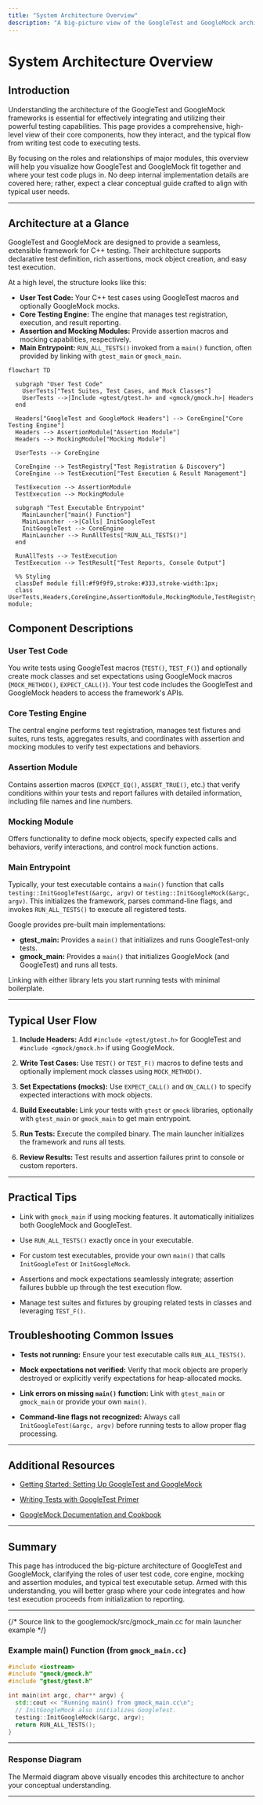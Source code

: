 ```yaml
---
title: "System Architecture Overview"
description: "A big-picture view of the GoogleTest and GoogleMock architecture, illustrated using a Mermaid diagram. Describes the relationships between user test code, the core testing engine, assertion and mocking modules, and main entrypoints for running tests. Emphasizes how components interact—from including the main header to executing tests via the main launcher."
---
```


# System Architecture Overview

## Introduction

Understanding the architecture of the GoogleTest and GoogleMock frameworks is essential for effectively integrating and utilizing their powerful testing capabilities. This page provides a comprehensive, high-level view of their core components, how they interact, and the typical flow from writing test code to executing tests.

By focusing on the roles and relationships of major modules, this overview will help you visualize how GoogleTest and GoogleMock fit together and where your test code plugs in. No deep internal implementation details are covered here; rather, expect a clear conceptual guide crafted to align with typical user needs.

---

## Architecture at a Glance

GoogleTest and GoogleMock are designed to provide a seamless, extensible framework for C++ testing. Their architecture supports declarative test definition, rich assertions, mock object creation, and easy test execution.

At a high level, the structure looks like this:

- **User Test Code:** Your C++ test cases using GoogleTest macros and optionally GoogleMock mocks.
- **Core Testing Engine:** The engine that manages test registration, execution, and result reporting.
- **Assertion and Mocking Modules:** Provide assertion macros and mocking capabilities, respectively.
- **Main Entrypoint:** `RUN_ALL_TESTS()` invoked from a `main()` function, often provided by linking with `gtest_main` or `gmock_main`.


```mermaid
flowchart TD

  subgraph "User Test Code"
    UserTests["Test Suites, Test Cases, and Mock Classes"]
    UserTests -->|Include <gtest/gtest.h> and <gmock/gmock.h>| Headers
  end

  Headers["GoogleTest and GoogleMock Headers"] --> CoreEngine["Core Testing Engine"]
  Headers --> AssertionModule["Assertion Module"]
  Headers --> MockingModule["Mocking Module"]

  UserTests --> CoreEngine

  CoreEngine --> TestRegistry["Test Registration & Discovery"]
  CoreEngine --> TestExecution["Test Execution & Result Management"]

  TestExecution --> AssertionModule
  TestExecution --> MockingModule

  subgraph "Test Executable Entrypoint"
    MainLauncher["main() Function"]
    MainLauncher -->|Calls| InitGoogleTest
    InitGoogleTest --> CoreEngine
    MainLauncher --> RunAllTests["RUN_ALL_TESTS()"]
  end

  RunAllTests --> TestExecution
  TestExecution --> TestResult["Test Reports, Console Output"]

  %% Styling
  classDef module fill:#f9f9f9,stroke:#333,stroke-width:1px;
  class UserTests,Headers,CoreEngine,AssertionModule,MockingModule,TestRegistry,TestExecution,MainLauncher,InitGoogleTest,RunAllTests,TestResult module;

```


## Component Descriptions

### User Test Code

You write tests using GoogleTest macros (`TEST()`, `TEST_F()`) and optionally create mock classes and set expectations using GoogleMock macros (`MOCK_METHOD()`, `EXPECT_CALL()`). Your test code includes the GoogleTest and GoogleMock headers to access the framework's APIs.

### Core Testing Engine

The central engine performs test registration, manages test fixtures and suites, runs tests, aggregates results, and coordinates with assertion and mocking modules to verify test expectations and behaviors.

### Assertion Module

Contains assertion macros (`EXPECT_EQ()`, `ASSERT_TRUE()`, etc.) that verify conditions within your tests and report failures with detailed information, including file names and line numbers.

### Mocking Module

Offers functionality to define mock objects, specify expected calls and behaviors, verify interactions, and control mock function actions.

### Main Entrypoint

Typically, your test executable contains a `main()` function that calls `testing::InitGoogleTest(&argc, argv)` or `testing::InitGoogleMock(&argc, argv)`. This initializes the framework, parses command-line flags, and invokes `RUN_ALL_TESTS()` to execute all registered tests.

Google provides pre-built main implementations:

- **gtest_main:** Provides a `main()` that initializes and runs GoogleTest-only tests.
- **gmock_main:** Provides a `main()` that initializes GoogleMock (and GoogleTest) and runs all tests.

Linking with either library lets you start running tests with minimal boilerplate.

---

## Typical User Flow

1.  **Include Headers:** Add `#include <gtest/gtest.h>` for GoogleTest and `#include <gmock/gmock.h>` if using GoogleMock.

2.  **Write Test Cases:** Use `TEST()` or `TEST_F()` macros to define tests and optionally implement mock classes using `MOCK_METHOD()`.

3.  **Set Expectations (mocks):** Use `EXPECT_CALL()` and `ON_CALL()` to specify expected interactions with mock objects.

4.  **Build Executable:** Link your tests with `gtest` or `gmock` libraries, optionally with `gtest_main` or `gmock_main` to get main entrypoint.

5.  **Run Tests:** Execute the compiled binary. The main launcher initializes the framework and runs all tests.

6.  **Review Results:** Test results and assertion failures print to console or custom reporters.

---

## Practical Tips

- Link with `gmock_main` if using mocking features. It automatically initializes both GoogleMock and GoogleTest.

- Use `RUN_ALL_TESTS()` exactly once in your executable.

- For custom test executables, provide your own `main()` that calls `InitGoogleTest` or `InitGoogleMock`.

- Assertions and mock expectations seamlessly integrate; assertion failures bubble up through the test execution flow.

- Manage test suites and fixtures by grouping related tests in classes and leveraging `TEST_F()`.


## Troubleshooting Common Issues

- **Tests not running:** Ensure your test executable calls `RUN_ALL_TESTS()`.

- **Mock expectations not verified:** Verify that mock objects are properly destroyed or explicitly verify expectations for heap-allocated mocks.

- **Link errors on missing `main()` function:** Link with `gtest_main` or `gmock_main` or provide your own `main()`.

- **Command-line flags not recognized:** Always call `InitGoogleTest(&argc, argv)` before running tests to allow proper flag processing.

---

## Additional Resources

- [Getting Started: Setting Up GoogleTest and GoogleMock](https://github.com/google/googletest/blob/main/docs/guides/getting_started/project_setup.md)

- [Writing Tests with GoogleTest Primer](https://github.com/google/googletest/blob/main/docs/primer.md)

- [GoogleMock Documentation and Cookbook](https://google.github.io/googletest/gmock_cook_book.html)

---

## Summary

This page has introduced the big-picture architecture of GoogleTest and GoogleMock, clarifying the roles of user test code, core engine, mocking and assertion modules, and typical test executable setup. Armed with this understanding, you will better grasp where your code integrates and how test execution proceeds from initialization to reporting.

---

{/* Source link to the googlemock/src/gmock_main.cc for main launcher example */}
### Example main() Function (from `gmock_main.cc`)

```cpp
#include <iostream>
#include "gmock/gmock.h"
#include "gtest/gtest.h"

int main(int argc, char** argv) {
  std::cout << "Running main() from gmock_main.cc\n";
  // InitGoogleMock also initializes GoogleTest.
  testing::InitGoogleMock(&argc, argv);
  return RUN_ALL_TESTS();
}
```

---

### Response Diagram

The Mermaid diagram above visually encodes this architecture to anchor your conceptual understanding.

---